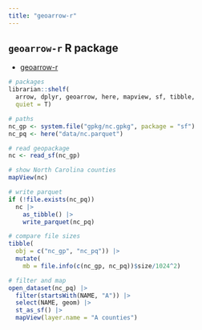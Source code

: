 ```yaml
---
title: "geoarrow-r"
---
```


## `geoarrow-r` R package

- [geoarrow-r](https://geoarrow.org/geoarrow-r/)

```r
# packages
librarian::shelf(
  arrow, dplyr, geoarrow, here, mapview, sf, tibble,
  quiet = T)

# paths
nc_gp <- system.file("gpkg/nc.gpkg", package = "sf")
nc_pq <- here("data/nc.parquet")

# read geopackage
nc <- read_sf(nc_gp)

# show North Carolina counties
mapView(nc)

# write parquet
if (!file.exists(nc_pq))
  nc |> 
    as_tibble() |> 
    write_parquet(nc_pq)

# compare file sizes
tibble(
  obj = c("nc_gp", "nc_pq")) |>
  mutate(
    mb = file.info(c(nc_gp, nc_pq))$size/1024^2)

# filter and map
open_dataset(nc_pq) |> 
  filter(startsWith(NAME, "A")) |>
  select(NAME, geom) |> 
  st_as_sf() |> 
  mapView(layer.name = "A counties")
```


